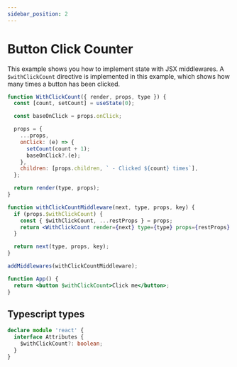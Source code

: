 ```yaml
---
sidebar_position: 2
---
```



# Button Click Counter

This example shows you how to implement state with JSX middlewares.
A `$withClickCount` directive is implemented in this example, which shows how many times a button has been clicked.

```jsx
function WithClickCount({ render, props, type }) {
  const [count, setCount] = useState(0);

  const baseOnClick = props.onClick;

  props = {
    ...props,
    onClick: (e) => {
      setCount(count + 1);
      baseOnClick?.(e);
    },
    children: [props.children, ` - Clicked ${count} times`],
  };

  return render(type, props);
}

function withClickCountMiddleware(next, type, props, key) {
  if (props.$withClickCount) {
    const { $withClickCount, ...restProps } = props;
    return <WithClickCount render={next} type={type} props={restProps} key={key} />;
  }

  return next(type, props, key);
}

addMiddlewares(withClickCountMiddleware);

function App() {
  return <button $withClickCount>Click me</button>;
}
```

<WithClickCountExample />

## Typescript types

```ts
declare module 'react' {
  interface Attributes {
    $withClickCount?: boolean;
  }
}
```

